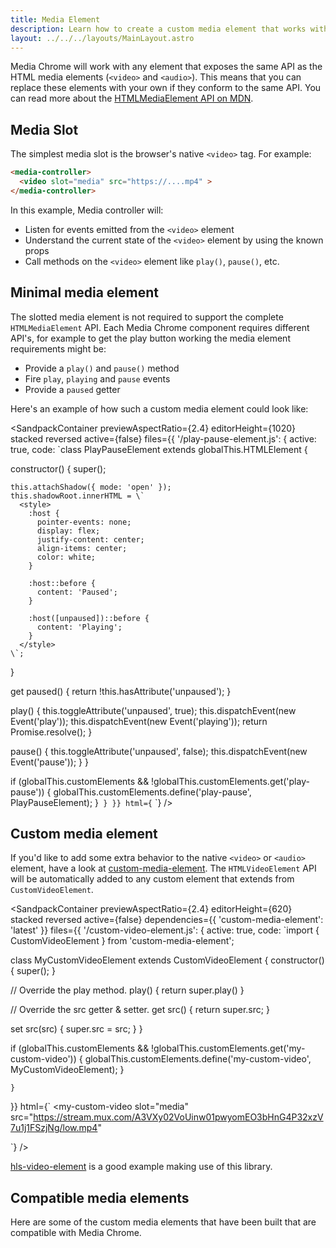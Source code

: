 ```yaml
---
title: Media Element
description: Learn how to create a custom media element that works with Media Chrome
layout: ../../../layouts/MainLayout.astro
---
```



Media Chrome will work with any element that exposes the same API as the
HTML media elements (`<video>` and `<audio>`). This means that you can replace
these elements with your own if they conform to the same API.
You can read more about the
[HTMLMediaElement API on MDN](https://developer.mozilla.org/en-US/docs/Web/API/HTMLMediaElement).


## Media Slot

The simplest media slot is the browser's native `<video>` tag. For example:

```html
<media-controller>
  <video slot="media" src="https://....mp4" >
</media-controller>
```

In this example, Media controller will:

* Listen for events emitted from the `<video>` element
* Understand the current state of the `<video>` element by using the known props
* Call methods on the `<video>` element like `play()`, `pause()`, etc.


## Minimal media element

The slotted media element is not required to support the complete `HTMLMediaElement` API.
Each Media Chrome component requires different API's, for example to get the play
button working the media element requirements might be:

- Provide a `play()` and `pause()` method
- Fire `play`, `playing` and `pause` events
- Provide a `paused` getter

Here's an example of how such a custom media element could look like:

<SandpackContainer
  previewAspectRatio={2.4}
  editorHeight={1020}
  stacked
  reversed
  active={false}
  files={{
    '/play-pause-element.js': {
      active: true,
      code: `class PlayPauseElement extends globalThis.HTMLElement {

  constructor() {
    super();

    this.attachShadow({ mode: 'open' });
    this.shadowRoot.innerHTML = \`
      <style>
        :host {
          pointer-events: none;
          display: flex;
          justify-content: center;
          align-items: center;
          color: white;
        }

        :host::before {
          content: 'Paused';
        }

        :host([unpaused])::before {
          content: 'Playing';
        }
      </style>
    \`;
  }

  get paused() {
    return !this.hasAttribute('unpaused');
  }

  play() {
    this.toggleAttribute('unpaused', true);
    this.dispatchEvent(new Event('play'));
    this.dispatchEvent(new Event('playing'));
    return Promise.resolve();
  }

  pause() {
    this.toggleAttribute('unpaused', false);
    this.dispatchEvent(new Event('pause'));
  }
}

if (globalThis.customElements && !globalThis.customElements.get('play-pause')) {
  globalThis.customElements.define('play-pause', PlayPauseElement);
}`
    }
  }}
  html={`<media-controller>
  <play-pause slot="media"></play-pause>
  <media-control-bar>
    <media-play-button></media-play-button>
  </media-control-bar>
</media-controller>`}
/>


## Custom media element

If you'd like to add some extra behavior to the native `<video>` or `<audio>` element,
have a look at [custom-media-element](https://github.com/muxinc/custom-media-element).
The `HTMLVideoElement` API will be automatically added to any custom element that
extends from `CustomVideoElement`.

<SandpackContainer
  previewAspectRatio={2.4}
  editorHeight={620}
  stacked
  reversed
  active={false}
  dependencies={{
    'custom-media-element': 'latest'
  }}
  files={{
    '/custom-video-element.js': {
      active: true,
      code: `import { CustomVideoElement } from 'custom-media-element';

class MyCustomVideoElement extends CustomVideoElement {
  constructor() {
    super();
  }

  // Override the play method.
  play() {
    return super.play()
  }

  // Override the src getter & setter.
  get src() {
    return super.src;
  }

  set src(src) {
    super.src = src;
  }
}

if (globalThis.customElements && !globalThis.customElements.get('my-custom-video')) {
  globalThis.customElements.define('my-custom-video', MyCustomVideoElement);
}

    }
  }}
  html={`<media-controller>
  <my-custom-video
    slot="media"
    src="https://stream.mux.com/A3VXy02VoUinw01pwyomEO3bHnG4P32xzV7u1j1FSzjNg/low.mp4"
  ></my-custom-video>
  <media-control-bar>
    <media-play-button></media-play-button>
  </media-control-bar>
</media-controller>`}
/>


[hls-video-element](./media-elements/hls-video) is a good example
making use of this library.

## Compatible media elements

Here are some of the custom media elements that have been built that are compatible with Media Chrome.

<MediaElementsList/>
